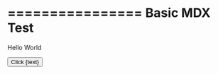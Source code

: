 ================
Basic MDX Test
================

Hello <Component>World</Component>

<Self />

<Button prop="value">
  Click {text}
</Button>

